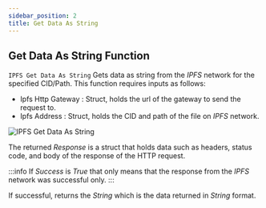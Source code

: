 ```yaml
---
sidebar_position: 2
title: Get Data As String
---
```



## Get Data As String Function

`IPFS Get Data As String` Gets data as string from the *IPFS* network for the specified CID/Path. This function requires
inputs as follows:

* Ipfs Http Gateway <Step text="1"/> : Struct, holds the url of the gateway to send the request to.
* Ipfs Address <Step text="2"/> : Struct, holds the CID and path of the file on *IPFS* network.

![IPFS Get Data As String](_static/img/02_get-data-as-string.png)

The returned *Response* is a struct that holds data such as headers, status code, and body of the response of the HTTP
request.

:::info
If *Success* is *True* that only means that the response from the *IPFS* network was successful only.
:::

If successful, returns the *String* <Step text="3"/> which is the data returned in *String* format.

